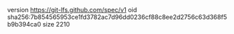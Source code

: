 version https://git-lfs.github.com/spec/v1
oid sha256:7b854565953ce1fd3782ac7d96dd0236cf88c8ee2d2756c63d368f5b9b394ca0
size 2210
